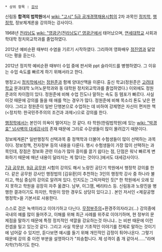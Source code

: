  * 상위 항목 : [[강사]]

신림동 '''합격의 법학원'''에서 [[wiki: "고시" 5급 공개경쟁채용시험]]의 2차 과목인 [[정치학]], [[행정학]], 정보체계론을 강의하는 강사이다.

1968년 [[전라남도]] [[wiki: "영광군(전라남도)" 영광군]]에서 태어났으며, [[연세대학교]] 사회과학대학 정치외교학과를 졸업하였다.

2012년 예비순환 때부터 수염을 기르기 시작하였다. 그리하여 영화배우 [[정진영]]과 닮았다는 평을 듣는다.

2012년 정치학 예비순환 때부터 수업 중에 판서와 ppt 슬라이드를 병행하였다. 그 이유는 수업 속도를 빠르게 하기 위해서라고 한다.

행정고시 [[정치학]]에서는 [[정원준]]과 함께 양대산맥을 이룬다. 출신 학교(정원준은 [[고려대학교]] 문과대학 노어노문학과와 동 대학원 정치외교학과를 졸업하였다.) 이외에도 정원준과의 차이점이 있다. 정원준에 비해 수업 진도나 말하는 속도 등 템포가 빠르다. 사실 이것 때문에 강의를 들을 때 애를 먹는 경우가 많다. 정원준에 비해 목소리 톤도 낮은 편이다. 그리고 정원준이 일반 단행본으로 수업하는 데 비하여 강제명은 자신이 편저한 책(<정치학: 한국민주주의의 조건과 과제>)으로 강의를 한다.

[[행정학]]에서는 본인이 의욕이 떨어지는 것 같다. 타 학원(한림법학원)에 있는 [[wiki: "박경효" 넘사벽의 대세강사]]의 존재 때문에 그리로 수강생들이 많이 몰려갔기 때문이다.

정보체계론[* 일반행정직 선택과목 중 정책학과 더불어 수험생들이 많이 선택하는 과목이다. 정보정책, 전자정부 등의 내용을 다룬다. 행시 수험생들이 가장 많이 선택하는 과목인데, 장점은 정보화 관련 이슈가 많아 흥미를 끌기 쉽다는 점, 단점은 워낙 빠르게 변화하기 때문에 매년 내용이 달라지는 게 많다는 것이다.]에서도 대세강사이다.

[[7급 공무원]], [[9급 공무원]] 시험의 강의도 해서 노량진 공단기 학원에서 행정학 강의를 한다. 같은 공무원 강사인 행정법의 [김유환]이 추천하는 3인의 행정학 강사 중 하나라 불리고, 핵심 중심의 강의로 알려져 있다. 인지도는 그럭저럭인 듯[* 한 학원에서 오래 있지 못하고 학원을 굉장히 자주 옮겼다. 남부, 이그잼, 베리타스 등. 신림동과 노량진을 병행한 결과이기도 하지만, 학원이 망한 경우도 상당히 있다고.] . 본인 저서인 <제갈공명 행정학>을 기본서로 사용한다.

스스로 검은 녹색이라고 이야기하고 다닌다. [[무정부주의]]+환경주의자라고(...)
강의중에 국내의 예를 많이 들어주고, 이해를 위해 최근 사례를 위주로 이야기하며, 현 정부의 문제점을 말하기 때문에 특정 정치적인 색깔을 강요하는것 아니냐.. 는 비판 때문에 이런 컨셉을 밀고 있는것 같다. 그리고 사실 학문상 기초적인 이야기를 전제로 말하는 것이기에 넘어갈 수 있지만, 듣다보면 예시를 들기 위해 개인적인 감정이 튀어나온다. 그렇기 때문에 강의 중 이런 부분을 설명하다가 "죄송합니다. 제 성격이 좀 개 같아서......"라며 자학(?)하기도 한다. 
